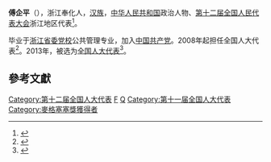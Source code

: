 '''傅企平'''（{{bd|1948年||}}），浙江奉化人，[[汉族|汉族]]，[[中华人民共和国|中华人民共和国]]政治人物、[[第十二届全国人民代表大会|第十二届全国人民代表大会]]浙江地区代表<ref>{{cite web|author=新华网|title=第十一届全国人大代表|url=http://news.xinhuanet.com/ziliao/2008-03/03/content_7708230.htm?node=36628|publisher=新华网|accessdate=2014-01-07|archive-date=2014-01-10|archive-url=https://web.archive.org/web/20140110211415/http://news.xinhuanet.com/ziliao/2008-03/03/content_7708230.htm?node=36628|dead-url=no}}</ref>。

毕业于[[浙江省委党校|浙江省委党校]]公共管理专业，加入[[中国共产党|中国共产党]]。2008年起担任全国人大代表<ref>{{cite news|title=全国人大代表信息-傅企平|url=http://210.82.31.1:8084/delegate/viewDelegate.action?dbid=110938|accessdate=2013-04-05|newspaper=全国人大网|archive-url=https://web.archive.org/web/20140407063427/http://www.npc.gov.cn/delegate/viewDelegate.action?dbid=110938|archive-date=2014-04-07|dead-url=yes}}</ref>。2013年，被选为[[全国人大代表|全国人大代表]]<ref>{{cite news|title=全国人大代表信息-傅企平|url=http://210.82.31.1:8084/delegate/viewDelegate.action?dbid=120911|accessdate=2013-03-28|newspaper=全国人大网|archive-url=https://web.archive.org/web/20140407064108/http://www.npc.gov.cn/delegate/viewDelegate.action?dbid=120911|archive-date=2014-04-07|dead-url=yes}}</ref>。

==參考文獻==
{{reflist}}
{{中国政治人物小作品}}

[[Category:第十二届全国人大代表|Category:第十二届全国人大代表]]
[[Category:奉化人|F]]
[[Category:傅姓|Q]]
[[Category:第十一届全国人大代表|Category:第十一届全国人大代表]]
[[Category:麥格塞塞獎獲得者|Category:麥格塞塞獎獲得者]]